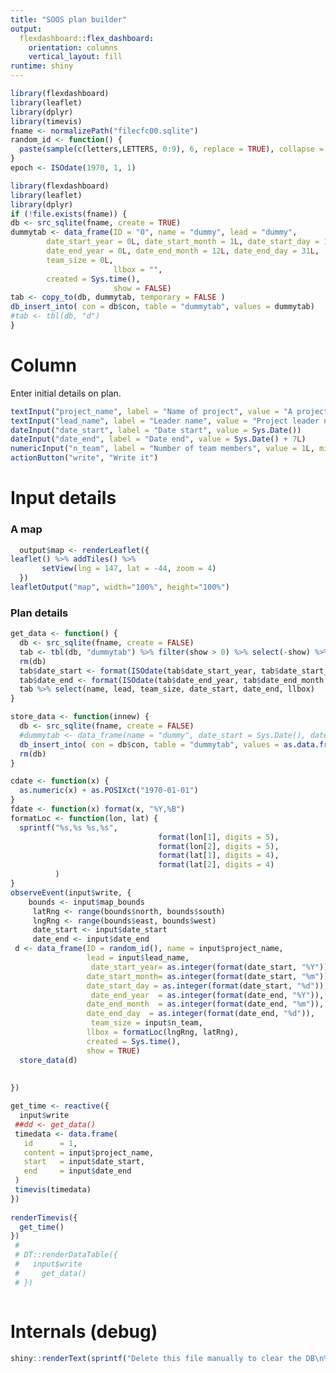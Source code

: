 ```yaml
---
title: "SOOS plan builder"
output: 
  flexdashboard::flex_dashboard:
    orientation: columns
    vertical_layout: fill
runtime: shiny
---
```


```r
library(flexdashboard)
library(leaflet)
library(dplyr)
library(timevis)
fname <- normalizePath("filecfc00.sqlite")
random_id <- function() {
  paste(sample(c(letters,LETTERS, 0:9), 6, replace = TRUE), collapse = "")
}
epoch <- ISOdate(1970, 1, 1)
```

```r
library(flexdashboard)
library(leaflet)
library(dplyr)
if (!file.exists(fname)) {
db <- src_sqlite(fname, create = TRUE)
dummytab <- data_frame(ID = "0", name = "dummy", lead = "dummy", 
        date_start_year = 0L, date_start_month = 1L, date_start_day = 1L, 
        date_end_year = 0L, date_end_month = 12L, date_end_day = 31L, 
        team_size = 0L,
                       llbox = "", 
        created = Sys.time(),
                       show = FALSE)
tab <- copy_to(db, dummytab, temporary = FALSE )
db_insert_into( con = db$con, table = "dummytab", values = dummytab)
#tab <- tbl(db, "d")
}
```

Column {.sidebar}
========================================================================

Enter initial details on  plan. 

```r
textInput("project_name", label = "Name of project", value = "A project name")
textInput("lead_name", label = "Leader name", value = "Project leader name")
dateInput("date_start", label = "Date start", value = Sys.Date())
dateInput("date_end", label = "Date end", value = Sys.Date() + 7L)
numericInput("n_team", label = "Number of team members", value = 1L, min = 1L, max = NA_integer_)
actionButton("write", "Write it")
```

Input details
========================================================================

### A map

```r
  output$map <- renderLeaflet({
leaflet() %>% addTiles() %>% 
       setView(lng = 147, lat = -44, zoom = 4)
  })
leafletOutput("map", width="100%", height="100%")
```

### Plan details

```r
get_data <- function() {  
  db <- src_sqlite(fname, create = FALSE)
  tab <- tbl(db, "dummytab") %>% filter(show > 0) %>% select(-show) %>% arrange(desc(created)) %>%  distinct() %>% collect()
  rm(db)
  tab$date_start <- format(ISOdate(tab$date_start_year, tab$date_start_month, tab$date_start_day), "%Y-%m-%d")
  tab$date_end <- format(ISOdate(tab$date_end_year, tab$date_end_month, tab$date_end_day), "%Y-%m")
  tab %>% select(name, lead, team_size, date_start, date_end, llbox)
}

store_data <- function(innew) {
  db <- src_sqlite(fname, create = FALSE)
  #dummytab <- data_frame(name = "dummy", date_start = Sys.Date(), date_end = Sys.Date(), team_size = 1L, show = TRUE)
  db_insert_into( con = db$con, table = "dummytab", values = as.data.frame(innew))
  rm(db)
}

cdate <- function(x) {
  as.numeric(x) + as.POSIXct("1970-01-01")
}
fdate <- function(x) format(x, "%Y,%B")
formatLoc <- function(lon, lat) {
  sprintf("%s,%s %s,%s", 
                                 format(lon[1], digits = 5), 
                                 format(lon[2], digits = 5), 
                                 format(lat[1], digits = 4), 
                                 format(lat[2], digits = 4)
          )
}
observeEvent(input$write, {
    bounds <- input$map_bounds
     latRng <- range(bounds$north, bounds$south)
     lngRng <- range(bounds$east, bounds$west)
     date_start <- input$date_start
     date_end <- input$date_end
 d <- data_frame(ID = random_id(), name = input$project_name, 
                 lead = input$lead_name, 
                  date_start_year= as.integer(format(date_start, "%Y")), 
                 date_start_month= as.integer(format(date_start, "%m")), 
                 date_start_day = as.integer(format(date_start, "%d")),
                  date_end_year  = as.integer(format(date_end, "%Y")), 
                 date_end_month  = as.integer(format(date_end, "%m")),
                 date_end_day  = as.integer(format(date_end, "%d")),
                  team_size = input$n_team, 
                 llbox = formatLoc(lngRng, latRng), 
                 created = Sys.time(), 
                 show = TRUE)
  store_data(d)
  
  
})

get_time <- reactive({
  input$write
 ##dd <- get_data()
 timedata <- data.frame(
   id      = 1,
   content = input$project_name,
   start   = input$date_start,
   end     = input$date_end
 )
 timevis(timedata)
})
 
renderTimevis({
  get_time()
})
 # 
 # DT::renderDataTable({
 #   input$write
 #     get_data()
 # })



```

Internals (debug)
========================================================================

```r
shiny::renderText(sprintf("Delete this file manually to clear the DB\n%s", fname))

```

